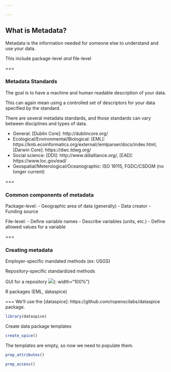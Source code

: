 ```yaml
---

---
```


## What is Metadata?

Metadata is the information needed for someone else to understand and use your data.  

This include package-level _and_ file-level

===

### Metadata Standards

The goal is to have a machine and human readable description of your data. 

This can again mean using a controlled set of descriptors for your data specified by the standard. 

There are several metadata standards, and those standards can vary between disciplines
and types of data.  

   - General: [Dublin Core]: http://dublincore.org/
   - Ecological/Environmental/Biological: [EML]: https://knb.ecoinformatics.org/external//emlparser/docs/index.html, [Darwin Core]: https://dwc.tdwg.org/
   - Social science: [DDI]: http://www.ddialliance.org/, [EAD]: https://www.loc.gov/ead/ 
   - Geospatial/Meterological/Oceanographic: ISO 19115, FGDC/CSDGM (no longer current)

===

### Common components of metadata

Package-level:
 - Geographic area of data (generally)
 - Data creator
 - Funding source

File-level:
 - Define variable names
 - Describe variables (units, etc.)
 - Define allowed values for a variable

===

### Creating metadata

Employer-specific mandated methods (ex: USGS)

Repository-specific standardized methods

   GUI for a repository 
   ![]({{ site.baseurl }}/images/knb_snap.PNG){: width="100%"} 

   R packages (EML, dataspice)

===
We'll use the [dataspice]: https://github.com/ropenscilabs/dataspice package. 
```r
library(dataspice)
```

Create data package templates
```r
create_spice()
```
 
The templates are empty, so now we need to populate them.  
```r
prep_attributes()  

prep_access()

```











